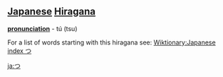 == [[Japanese]] [[Hiragana]] ==
'''[[pronunciation]]''' - tú (tsu)

For a list of words starting with this hiragana see: [[Wiktionary:Japanese index つ]]

[[ja:つ]]